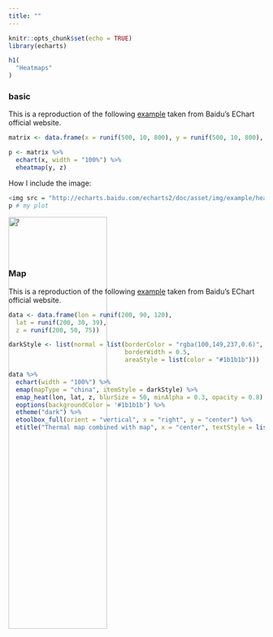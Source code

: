 ```yaml
---
title: ""
---
```


```r
knitr::opts_chunk$set(echo = TRUE)
library(echarts)
```

<main>
<div class = "container">

```r
h1(
  "Heatmaps"
)
```

### basic

This is a reproduction of the following [example](http://echarts.baidu.com/echarts2/doc/example/heatmap.html#-en) taken from Baidu's EChart official website.

```r
matrix <- data.frame(x = runif(500, 10, 800), y = runif(500, 10, 800), z = runif(500, 10 , 800))

p <- matrix %>%
  echart(x, width = "100%") %>%
  eheatmap(y, z)
```

How I include the image:

```r
<img src = "http://echarts.baidu.com/echarts2/doc/asset/img/example/heatmap_baidu.png" style = "position: absolute; width: 45%; max-width: 900px;" />
p # my plot
```

<img src = "http://echarts.baidu.com/echarts2/doc/asset/img/example/heatmap_baidu.png" style = "position: absolute; width: 45%; max-width: 900px;" />
`r p`

<br>
<br>
<br>

### Map

This is a reproduction of the following [example](http://echarts.baidu.com/echarts2/doc/example/heatmap_map.html#-en) taken from Baidu's EChart official website.

```r
data <- data.frame(lon = runif(200, 90, 120),
  lat = runif(200, 30, 39),
  z = runif(200, 50, 75))

darkStyle <- list(normal = list(borderColor = "rgba(100,149,237,0.6)",
                                borderWidth = 0.5,
                                areaStyle = list(color = "#1b1b1b")))

data %>%
  echart(width = "100%") %>%
  emap(mapType = "china", itemStyle = darkStyle) %>%
  emap_heat(lon, lat, z, blurSize = 50, minAlpha = 0.3, opacity = 0.8) %>%
  eoptions(backgroundColor = '#1b1b1b') %>% 
  etheme("dark") %>%
  etoolbox_full(orient = "vertical", x = "right", y = "center") %>% 
  etitle("Thermal map combined with map", x = "center", textStyle = list(color = "white"))
```

</div>
</main>
